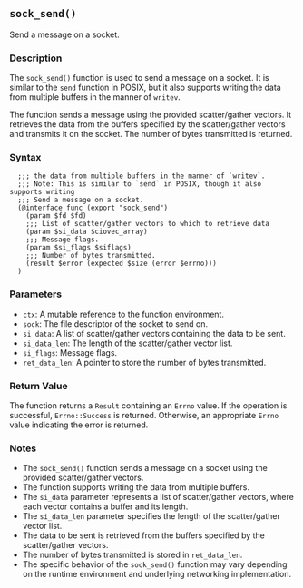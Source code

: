 ## `sock_send()`

Send a message on a socket.

### Description

The `sock_send()` function is used to send a message on a socket. It is similar to the `send` function in POSIX, but it also supports writing the data from multiple buffers in the manner of `writev`.

The function sends a message using the provided scatter/gather vectors. It retrieves the data from the buffers specified by the scatter/gather vectors and transmits it on the socket. The number of bytes transmitted is returned.

### Syntax

```ebnf
  ;;; the data from multiple buffers in the manner of `writev`.
  ;;; Note: This is similar to `send` in POSIX, though it also supports writing
  ;;; Send a message on a socket.
  (@interface func (export "sock_send")
    (param $fd $fd)
    ;;; List of scatter/gather vectors to which to retrieve data
    (param $si_data $ciovec_array)
    ;;; Message flags.
    (param $si_flags $siflags)
    ;;; Number of bytes transmitted.
    (result $error (expected $size (error $errno)))
  )
```
### Parameters

- `ctx`: A mutable reference to the function environment.
- `sock`: The file descriptor of the socket to send on.
- `si_data`: A list of scatter/gather vectors containing the data to be sent.
- `si_data_len`: The length of the scatter/gather vector list.
- `si_flags`: Message flags.
- `ret_data_len`: A pointer to store the number of bytes transmitted.

### Return Value

The function returns a `Result` containing an `Errno` value. If the operation is successful, `Errno::Success` is returned. Otherwise, an appropriate `Errno` value indicating the error is returned.

### Notes

- The `sock_send()` function sends a message on a socket using the provided scatter/gather vectors.
- The function supports writing the data from multiple buffers.
- The `si_data` parameter represents a list of scatter/gather vectors, where each vector contains a buffer and its length.
- The `si_data_len` parameter specifies the length of the scatter/gather vector list.
- The data to be sent is retrieved from the buffers specified by the scatter/gather vectors.
- The number of bytes transmitted is stored in `ret_data_len`.
- The specific behavior of the `sock_send()` function may vary depending on the runtime environment and underlying networking implementation.
